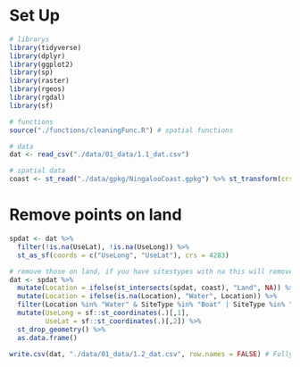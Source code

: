 # Set Up
```r
# librarys
library(tidyverse)
library(dplyr)
library(ggplot2)
library(sp)
library(raster)
library(rgeos)
library(rgdal)
library(sf)

# functions
source("./functions/cleaningFunc.R") # spatial functions

# data
dat <- read_csv("./data/01_data/1.1_dat.csv")

# spatial data
coast <- st_read("./data/gpkg/NingalooCoast.gpkg") %>% st_transform(crs = 4283)
```

# Remove points on land
```r
spdat <- dat %>%
  filter(!is.na(UseLat), !is.na(UseLong)) %>% 
  st_as_sf(coords = c("UseLong", "UseLat"), crs = 4283)

# remove those on land, if you have sitestypes with na this will remove them too
dat <- spdat %>% 
  mutate(Location = ifelse(st_intersects(spdat, coast), "Land", NA)) %>% 
  mutate(Location = ifelse(is.na(Location), "Water", Location)) %>% 
  filter(Location %in% "Water" & SiteType %in% "Boat" | SiteType %in% "Shore") %>% 
  mutate(UseLong = sf::st_coordinates(.)[,1],
         UseLat = sf::st_coordinates(.)[,2]) %>% 
  st_drop_geometry() %>% 
  as.data.frame() 
```

```r
write.csv(dat, "./data/01_data/1.2_dat.csv", row.names = FALSE) # Fully cleaned data
```
